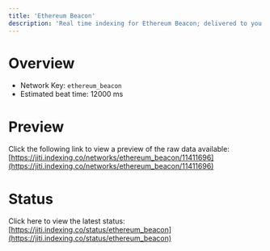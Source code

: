 ```yaml
---
title: 'Ethereum Beacon'
description: 'Real time indexing for Ethereum Beacon; delivered to you'
---
```


# Overview
- Network Key: `ethereum_beacon`
- Estimated beat time: 12000 ms

# Preview
Click the following link to view a preview of the raw data available: [https://jiti.indexing.co/networks/ethereum_beacon/11411696](https://jiti.indexing.co/networks/ethereum_beacon/11411696)

# Status
Click here to view the latest status: [https://jiti.indexing.co/status/ethereum_beacon](https://jiti.indexing.co/status/ethereum_beacon)
